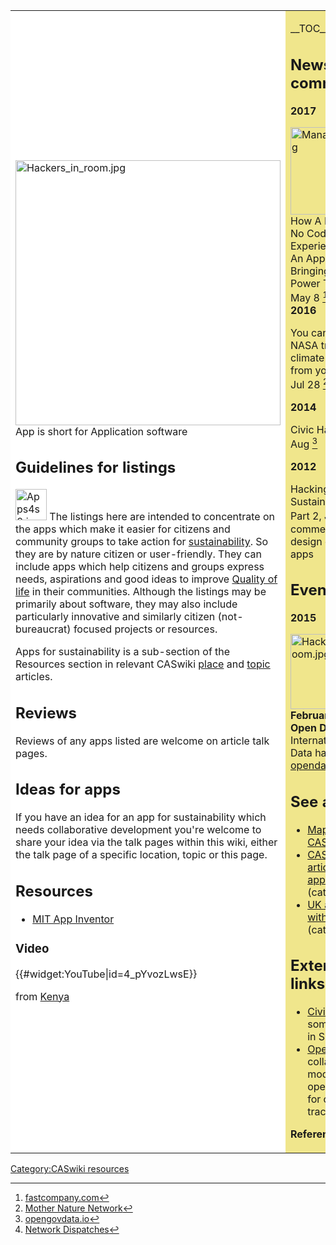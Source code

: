 {{merge from|Apps for Development}}

{| cellpadding="8" cellspacing="0"
|- valign="top" 
| style="background:white" width="52%"|
[[File:Hackers in room.jpg|424px]]<br clear=left>
App is short for Application software {{W|Application software}}

== Guidelines for listings ==
[[File:Apps4s2.jpg|left|50px]]
The listings here are intended to concentrate on the apps which make it easier for citizens and community groups to take action for [[sustainability]]. So they are by nature citizen or user-friendly. They can include apps which help citizens and groups express needs, aspirations and good ideas to improve [[Quality of life]] in their communities. Although the listings may be primarily about software, they may also include particularly innovative and similarly citizen (not-bureaucrat) focused projects or resources.

Apps for sustainability is a sub-section of the Resources section in relevant CASwiki [[CASwiki places|place]] and [[Community action for sustainability/topics merge log|topic]] articles.

== Reviews ==

Reviews of any apps listed are welcome on article talk pages.

== Ideas for apps ==

If you have an idea for an app for sustainability which needs collaborative development you're welcome to share your idea via the talk pages within this wiki, either the talk page of a specific location, topic or this page.

== Resources ==
*[http://appinventor.mit.edu/ MIT App Inventor]

=== Video ===

{{#widget:YouTube|id=4_pYvozLwsE}}

from [[Kenya]]

| style="background:khaki" |

__TOC__

== News and comment ==

'''2017'''

[[File:Manakha 01.jpg|140px|left]]
How A Man With No Coding Experience Built An App That’s Bringing Solar Power To [[Yemen]], May 8 <ref>[https://www.fastcompany.com/40417060/how-a-man-with-no-coding-experience-built-an-app-thats-bringing-solar-power-to-yemen fastcompany.com]</ref><br clear=left>

'''2016'''

You can help NASA track climate change from your phone, Jul 28 <ref>[http://www.mnn.com/earth-matters/climate-weather/blogs/you-can-help-nasa-track-climate-change-your-phone Mother Nature Network]</ref>

'''2014'''

Civic Hacking, Aug <ref>[https://opengovdata.io/2014/civic-hacking/ opengovdata.io]</ref>

'''2012''' 

Hacking Sustainability: Part 2, June 17 <ref>[http://networkdispatches.wordpress.com/2012/06/17/hacking-sustainability-part-2/ Network Dispatches]</ref>, comment re design of travel apps

== Events ==

'''2015''' 

[[File:Hackers in room.jpg|120px|left]]
'''February 21 - Open Data Day'''<br>
International Open Data hackathon, [http://opendataday.org/ opendataday.org]<br clear=left>

== See also ==
*[[Maps on CASwiki]]
*[[:category:CASwiki articles with apps|CASwiki articles with apps]] (category)
*[[:category:UK articles with apps|UK articles with apps]] (category)

== External links ==
*[http://www.civicstack.org/ Civic Stack], some content in Spanish
*[http://www.open311.org/ Open311], collaborative model and open standard for civic issue tracking. {{W|3-1-1#Open 311}}


'''References'''
{{Attrib sca ref|Apps for sustainability}}
<references/>
|}


{{scaendmenu}}
[[Category:CASwiki resources]]